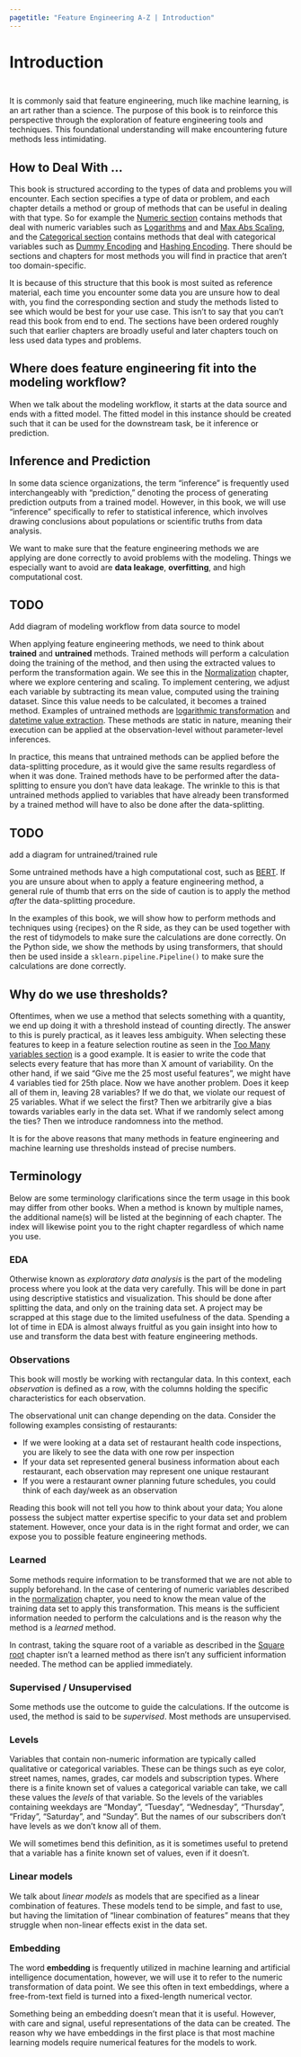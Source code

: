 ```yaml
---
pagetitle: "Feature Engineering A-Z | Introduction"
---
```


# Introduction {.unnumbered}

::: {style="visibility: hidden; height: 0px;"}
## Introduction
:::

It is commonly said that feature engineering, much like machine learning, is an art rather than a science.
The purpose of this book is to reinforce this perspective through the exploration of feature engineering tools and techniques.
This foundational understanding will make encountering future methods less intimidating.

## How to Deal With ... {.unnumbered}

This book is structured according to the types of data and problems you will encounter.
Each section specifies a type of data or problem, and each chapter details a method or group of methods that can be useful in dealing with that type.
So for example the [Numeric section](numeric) contains methods that deal with numeric variables such as [Logarithms](numeric-logarithms) and and [Max Abs Scaling](numeric-maxabs), and the [Categorical section](categorical) contains methods that deal with categorical variables such as [Dummy Encoding](categorical-dummy) and [Hashing Encoding](categorical-hashing).
There should be sections and chapters for most methods you will find in practice that aren't too domain-specific.

It is because of this structure that this book is most suited as reference material, each time you encounter some data you are unsure how to deal with, you find the corresponding section and study the methods listed to see which would be best for your use case.
This isn't to say that you can't read this book from end to end.
The sections have been ordered roughly such that earlier chapters are broadly useful and later chapters touch on less used data types and problems.

## Where does feature engineering fit into the modeling workflow? {#sec-modeling .unnumbered}

When we talk about the modeling workflow, it starts at the data source and ends with a fitted model.
The fitted model in this instance should be created such that it can be used for the downstream task, be it inference or prediction.

::: callout-note
# Inference and Prediction

In some data science organizations, the term "inference" is frequently used interchangeably with "prediction," denoting the process of generating prediction outputs from a trained model.
However, in this book, we will use "inference" specifically to refer to statistical inference, which involves drawing conclusions about populations or scientific truths from data analysis.
:::

We want to make sure that the feature engineering methods we are applying are done correctly to avoid problems with the modeling.
Things we especially want to avoid are **data leakage**, **overfitting**, and high computational cost.

::: callout-caution
# TODO

Add diagram of modeling workflow from data source to model
:::

When applying feature engineering methods, we need to think about **trained** and **untrained** methods.
Trained methods will perform a calculation doing the training of the method, and then using the extracted values to perform the transformation again.
We see this in the [Normalization](numeric-normalization) chapter, where we explore centering and scaling.
To implement centering, we adjust each variable by subtracting its mean value, computed using the training dataset.
Since this value needs to be calculated, it becomes a trained method.
Examples of untrained methods are [logarithmic transformation](numeric-logarithms) and [datetime value extraction](datetime-extraction).
These methods are static in nature, meaning their execution can be applied at the observation-level without parameter-level inferences.

In practice, this means that untrained methods can be applied before the data-splitting procedure, as it would give the same results regardless of when it was done.
Trained methods have to be performed after the data-splitting to ensure you don't have data leakage.
The wrinkle to this is that untrained methods applied to variables that have already been transformed by a trained method will have to also be done after the data-splitting.

::: callout-caution
# TODO

add a diagram for untrained/trained rule
:::

Some untrained methods have a high computational cost, such as [BERT](text-bert).
If you are unsure about when to apply a feature engineering method, a general rule of thumb that errs on the side of caution is to apply the method *after* the data-splitting procedure.

In the examples of this book, we will show how to perform methods and techniques using {recipes} on the R side, as they can be used together with the rest of tidymodels to make sure the calculations are done correctly.
On the Python side, we show the methods by using transformers, that should then be used inside a `sklearn.pipeline.Pipeline()` to make sure the calculations are done correctly.

## Why do we use thresholds?

Oftentimes, when we use a method that selects something with a quantity, we end up doing it with a threshold instead of counting directly.
The answer to this is purely practical, as it leaves less ambiguity.
When selecting these features to keep in a feature selection routine as seen in the [Too Many variables section](too-many) is a good example.
It is easier to write the code that selects every feature that has more than X amount of variability.
On the other hand, if we said "Give me the 25 most useful features", we might have 4 variables tied for 25th place.
Now we have another problem.
Does it keep all of them in, leaving 28 variables?
If we do that, we violate our request of 25 variables.
What if we select the first?
Then we arbitrarily give a bias towards variables early in the data set.
What if we randomly select among the ties?
Then we introduce randomness into the method.

It is for the above reasons that many methods in feature engineering and machine learning use thresholds instead of precise numbers.

## Terminology {#sec-terminology}

Below are some terminology clarifications since the term usage in this book may differ from other books.
When a method is known by multiple names, the additional name(s) will be listed at the beginning of each chapter.
The index will likewise point you to the right chapter regardless of which name you use.

### EDA

Otherwise known as *exploratory data analysis* is the part of the modeling process where you look at the data very carefully.
This will be done in part using descriptive statistics and visualization.
This should be done after splitting the data, and only on the training data set.
A project may be scrapped at this stage due to the limited usefulness of the data.
Spending a lot of time in EDA is almost always fruitful as you gain insight into how to use and transform the data best with feature engineering methods.

### Observations

This book will mostly be working with rectangular data.
In this context, each *observation* is defined as a row, with the columns holding the specific characteristics for each observation.

The observational unit can change depending on the data.
Consider the following examples consisting of restaurants:

-   If we were looking at a data set of restaurant health code inspections, you are likely to see the data with one row per inspection
-   If your data set represented general business information about each restaurant, each observation may represent one unique restaurant
-   If you were a restaurant owner planning future schedules, you could think of each day/week as an observation

Reading this book will not tell you how to think about your data; You alone possess the subject matter expertise specific to your data set and problem statement.
However, once your data is in the right format and order, we can expose you to possible feature engineering methods.

### Learned

Some methods require information to be transformed that we are not able to supply beforehand.
In the case of centering of numeric variables described in the [normalization](numeric-normalization) chapter, you need to know the mean value of the training data set to apply this transformation.
This means is the sufficient information needed to perform the calculations and is the reason why the method is a *learned* method.

In contrast, taking the square root of a variable as described in the [Square root](numeric-sqrt) chapter isn't a learned method as there isn't any sufficient information needed.
The method can be applied immediately.

### Supervised / Unsupervised

Some methods use the outcome to guide the calculations.
If the outcome is used, the method is said to be *supervised*.
Most methods are unsupervised.

### Levels

Variables that contain non-numeric information are typically called qualitative or categorical variables.
These can be things such as eye color, street names, names, grades, car models and subscription types.
Where there is a finite known set of values a categorical variable can take, we call these values the *levels* of that variable.
So the levels of the variables containing weekdays are "Monday", "Tuesday", "Wednesday", "Thursday", "Friday", "Saturday", and "Sunday".
But the names of our subscribers don't have levels as we don't know all of them.

We will sometimes bend this definition, as it is sometimes useful to pretend that a variable has a finite known set of values, even if it doesn't.

### Linear models

We talk about *linear models* as models that are specified as a linear combination of features.
These models tend to be simple, and fast to use, but having the limitation of "linear combination of features" means that they struggle when non-linear effects exist in the data set.

### Embedding

The word **embedding** is frequently utilized in machine learning and artificial intelligence documentation, however, we will use it to refer to the numeric transformation of data point.
We see this often in text embeddings, where a free-from-text field is turned into a fixed-length numerical vector.

Something being an embedding doesn't mean that it is useful.
However, with care and signal, useful representations of the data can be created.
The reason why we have embeddings in the first place is that most machine learning models require numerical features for the models to work.
